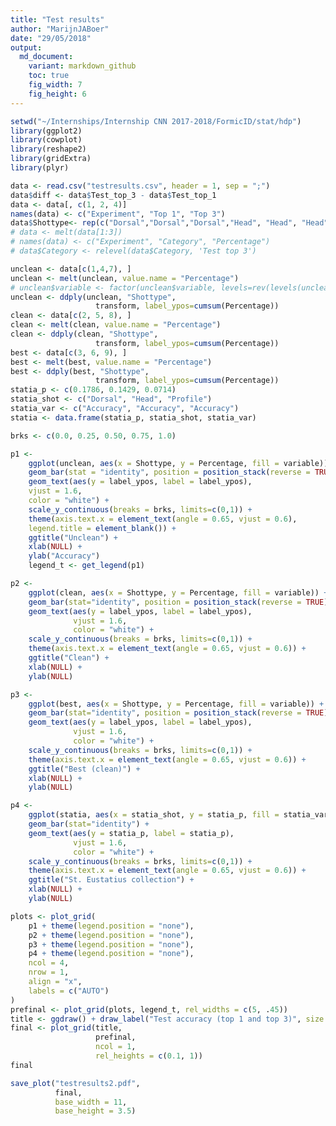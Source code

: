 ```yaml
---
title: "Test results"
author: "MarijnJABoer"
date: "29/05/2018"
output:
  md_document:
    variant: markdown_github
    toc: true
    fig_width: 7
    fig_height: 6
---
```


```r
setwd("~/Internships/Internship CNN 2017-2018/FormicID/stat/hdp")
library(ggplot2)
library(cowplot)
library(reshape2)
library(gridExtra)
library(plyr)

```

```r
data <- read.csv("testresults.csv", header = 1, sep = ";")
data$diff <- data$Test_top_3 - data$Test_top_1
data <- data[, c(1, 2, 4)]
names(data) <- c("Experiment", "Top 1", "Top 3")
data$Shottype<- rep(c("Dorsal","Dorsal","Dorsal","Head", "Head", "Head", "Profile","Profile", "Profile"), times=1)
# data <- melt(data[1:3])
# names(data) <- c("Experiment", "Category", "Percentage")
# data$Category <- relevel(data$Category, 'Test top 3')

unclean <- data[c(1,4,7), ]
unclean <- melt(unclean, value.name = "Percentage")
# unclean$variable <- factor(unclean$variable, levels=rev(levels(unclean$variable)))
unclean <- ddply(unclean, "Shottype",
                   transform, label_ypos=cumsum(Percentage))
clean <- data[c(2, 5, 8), ]
clean <- melt(clean, value.name = "Percentage")
clean <- ddply(clean, "Shottype",
                   transform, label_ypos=cumsum(Percentage))
best <- data[c(3, 6, 9), ]
best <- melt(best, value.name = "Percentage")
best <- ddply(best, "Shottype",
                   transform, label_ypos=cumsum(Percentage))
statia_p <- c(0.1786, 0.1429, 0.0714)
statia_shot <- c("Dorsal", "Head", "Profile")
statia_var <- c("Accuracy", "Accuracy", "Accuracy")
statia <- data.frame(statia_p, statia_shot, statia_var)

```

```r
brks <- c(0.0, 0.25, 0.50, 0.75, 1.0)
```


```r
p1 <-
    ggplot(unclean, aes(x = Shottype, y = Percentage, fill = variable)) +
    geom_bar(stat = "identity", position = position_stack(reverse = TRUE)) +
    geom_text(aes(y = label_ypos, label = label_ypos),
    vjust = 1.6,
    color = "white") +
    scale_y_continuous(breaks = brks, limits=c(0,1)) +
    theme(axis.text.x = element_text(angle = 0.65, vjust = 0.6),
    legend.title = element_blank()) +
    ggtitle("Unclean") +
    xlab(NULL) +
    ylab("Accuracy")
    legend_t <- get_legend(p1)
```
    
```r
p2 <-
    ggplot(clean, aes(x = Shottype, y = Percentage, fill = variable)) +
    geom_bar(stat="identity", position = position_stack(reverse = TRUE)) +
    geom_text(aes(y = label_ypos, label = label_ypos),
              vjust = 1.6,
              color = "white") +
    scale_y_continuous(breaks = brks, limits=c(0,1)) +
    theme(axis.text.x = element_text(angle = 0.65, vjust = 0.6)) +
    ggtitle("Clean") +
    xlab(NULL) +
    ylab(NULL)
```

```r
p3 <-
    ggplot(best, aes(x = Shottype, y = Percentage, fill = variable)) +
    geom_bar(stat="identity", position = position_stack(reverse = TRUE)) +
    geom_text(aes(y = label_ypos, label = label_ypos),
              vjust = 1.6,
              color = "white") +
    scale_y_continuous(breaks = brks, limits=c(0,1)) +
    theme(axis.text.x = element_text(angle = 0.65, vjust = 0.6)) +
    ggtitle("Best (clean)") +
    xlab(NULL) +
    ylab(NULL)
```

```r
p4 <- 
    ggplot(statia, aes(x = statia_shot, y = statia_p, fill = statia_var)) +
    geom_bar(stat="identity") +
    geom_text(aes(y = statia_p, label = statia_p),
              vjust = 1.6,
              color = "white") +
    scale_y_continuous(breaks = brks, limits=c(0,1)) +
    theme(axis.text.x = element_text(angle = 0.65, vjust = 0.6)) +
    ggtitle("St. Eustatius collection") +
    xlab(NULL) +
    ylab(NULL)
```


```r
plots <- plot_grid(
    p1 + theme(legend.position = "none"),
    p2 + theme(legend.position = "none"),
    p3 + theme(legend.position = "none"),
    p4 + theme(legend.position = "none"),
    ncol = 4,
    nrow = 1,
    align = "x",
    labels = c("AUTO")
)
prefinal <- plot_grid(plots, legend_t, rel_widths = c(5, .45))
title <- ggdraw() + draw_label("Test accuracy (top 1 and top 3)", size = 18, fontface = 'bold')
final <- plot_grid(title,
                   prefinal,
                   ncol = 1,
                   rel_heights = c(0.1, 1))
final
```


```r
save_plot("testresults2.pdf",
          final,
          base_width = 11,
          base_height = 3.5)
```

